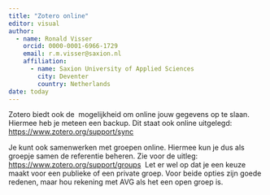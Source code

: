 ```yaml
---
title: "Zotero online"
editor: visual
author:
  - name: Ronald Visser
    orcid: 0000-0001-6966-1729
    email: r.m.visser@saxion.nl
    affiliation: 
      - name: Saxion University of Applied Sciences
        city: Deventer
        country: Netherlands
date: today
---
```


Zotero biedt ook de  mogelijkheid om online jouw gegevens op te slaan. Hiermee heb je meteen een backup. Dit staat ook online uitgelegd: <https://www.zotero.org/support/sync>

Je kunt ook samenwerken met groepen online. Hiermee kun je dus als groepje samen de referentie beheren. Zie voor de uitleg: <https://www.zotero.org/support/groups>  Let er wel op dat je een keuze maakt voor een publieke of een private groep. Voor beide opties zijn goede redenen, maar hou rekening met AVG als het een open groep is.

